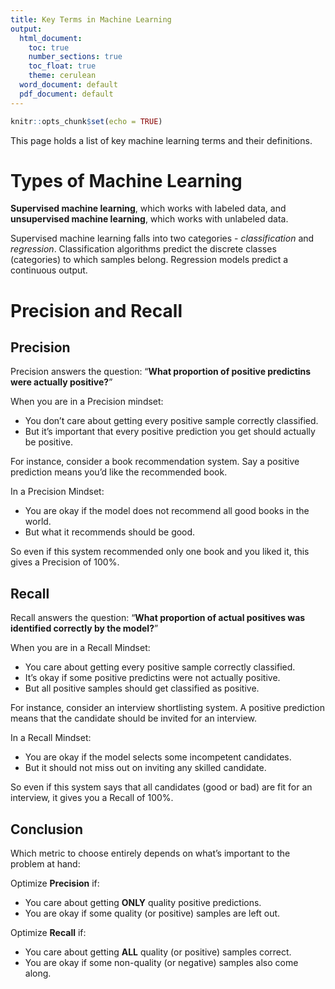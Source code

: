 ```yaml
---
title: Key Terms in Machine Learning
output:
  html_document:
    toc: true
    number_sections: true
    toc_float: true
    theme: cerulean
  word_document: default
  pdf_document: default
---
```


```r
knitr::opts_chunk$set(echo = TRUE)
```
This page holds a list of key machine learning terms and their definitions.

# Types of Machine Learning

**Supervised machine learning**, which works with labeled data, and **unsupervised machine learning**, which works with unlabeled data.

Supervised machine learning falls into two categories - *classification* and *regression*. Classification algorithms predict the discrete classes (categories) to which samples belong. Regression models predict a continuous output.

# Precision and Recall

## Precision

Precision answers the question: "**What proportion of positive predictins were actually positive?**"

When you are in a Precision mindset:

* You don't care about getting every positive sample correctly classified.
* But it's important that every positive prediction you get should actually be positive.

For instance, consider a book recommendation system. Say a positive prediction means you'd like the recommended book.

In a Precision Mindset:

* You are okay if the model does not recommend all good books in the world.
* But what it recommends should be good.

So even if this system recommended only one book and you liked it, this gives a Precision of 100%.

## Recall

Recall answers the question: "**What proportion of actual positives was identified correctly by the model?**"

When you are in a Recall Mindset:

* You care about getting every positive sample correctly classified.
* It's okay if some positive predictins were not actually positive.
* But all positive samples should get classified as positive.

For instance, consider an interview shortlisting system. A positive prediction means that the candidate should be invited for an interview.

In a Recall Mindset:

* You are okay if the model selects some incompetent candidates.
* But it should not miss out on inviting any skilled candidate.

So even if this system says that all candidates (good or bad) are fit for an interview, it gives you a Recall of 100%.

## Conclusion

Which metric to choose entirely depends on what's important to the problem at hand:

Optimize **Precision** if:

* You care about getting **ONLY** quality positive predictions.
* You are okay if some quality (or positive) samples are left out.

Optimize **Recall** if:

* You care about getting **ALL** quality (or positive) samples correct.
* You are okay if some non-quality (or negative) samples also come along.